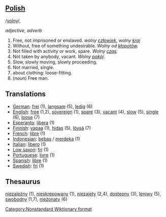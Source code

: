 ==[[Polish]]==

/[[Pronunciation guide|volny]]/, 

''adjective'', ''adverb''

# Free, not imprisoned or enslaved. ''wolny [[człowiek]]'', ''wolny [[kraj]]''
# Without, free of something undesirable. ''Wolny od [[kłopot|kłopotów]].''
# Not filled with activity or work, spare. ''Wolny [[czas]].''
# Not taken by anybody, vacant. ''Wolny [[pokój]]''.
# Slow, slowly moving, slowly proceeding.
# Not married, single.
# about clothing: loose-fitting.
# (''noun'') Free man.

==Translations==

*[[German]]: [[frei]] (1), [[langsam]] (5), [[ledig]] (6)
*[[English]]: [[free]] (1,2), [[sovereign]] (1), [[spare]] (3), [[vacant]] (4), [[slow]] (5), [[single]] (6), [[loose]] (7)
*[[Esperanto]]: [[libera]] (1)
*[[Finnish]]: [[vapaa]] (1), [[hidas]] (5), [[löysä]] (7)
*[[French]]: [[libre]] (1)
*[[Indonesian]]: [[bebas]] / [[merdeka]] (1)
*[[Italian]]: [[lìbero]] (1)
*[[Low saxon]]: [[fri]] (1)
*[[Portuguese]]: [[livre]] (1)
*[[Spanish]]: [[libre]] (1)
*[[Swedish]]: [[fri]] (1)
==Thesaurus==

[[niezależny]] (1), [[nieskrępowany]] (1), [[niezajęty]] (2,4), [[dostępny]] (3), [[leniwy]] (5), [[swobodny]] (1,7), [[nieżonaty]] (6)

[[Category:Nonstandard Wiktionary format]]<!-- 2 parts of speech in one heading -->